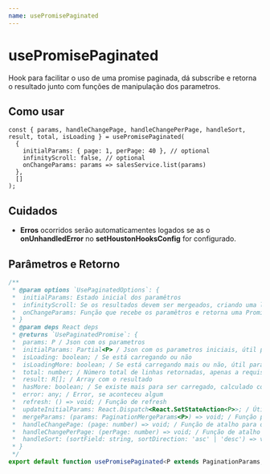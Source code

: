 ```yaml
---
name: usePromisePaginated
---
```


# usePromisePaginated

Hook para facilitar o uso de uma promise paginada, dá subscribe e retorna
o resultado junto com funções de manipulação dos parametros.

## Como usar

```tsx
const { params, handleChangePage, handleChangePerPage, handleSort, result, total, isLoading } = usePromisePaginated(
  {
    initialParams: { page: 1, perPage: 40 }, // optional
    infinityScroll: false, // optional
    onChangeParams: params => salesService.list(params)
  },
  []
);
```

## Cuidados

- **Erros** ocorridos serão automaticamentes logados se as o **onUnhandledError** no
  **setHoustonHooksConfig** for configurado.

## Parâmetros e Retorno

```ts
/**
 * @param options `UsePaginatedOptions`: {
 *  initialParams: Estado inicial dos paramêtros
 *  infinityScroll: Se os resultados devem ser mergeados, criando uma lista infinita.
 *  onChangeParams: Função que recebe os paramêtros e retorna uma Promise
 * }
 * @param deps React deps
 * @returns `UsePaginatedPromise`: {
 *  params: P / Json com os parametros
 *  initialParams: Partial<P> / Json com os parametros iniciais, útil para um reset de filtros
 *  isLoading: boolean; / Se está carregando ou não
 *  isLoadingMore: boolean; / Se está carregando mais ou não, útil para o infinityScroll
 *  total: number; / Número total de linhas retornadas, apenas a requisição da pagina inicial é necessário retornar o total, as outras paginas podem retonar null
 *  result: R[]; / Array com o resultado
 *  hasMore: boolean; / Se existe mais para ser carregado, calculado com base do total, útil para o infinityScroll
 *  error: any; / Error, se aconteceu algum
 *  refresh: () => void; / Função de refresh
 *  updateInitialParams: React.Dispatch<React.SetStateAction<P>>; / Útil para alterar o reset de um filtro
 *  mergeParams: (params: PaginationMergeParams<P>) => void; / Função para atualizar os paramentros pode ser o valor em sí o uma função que recebe o valor atual
 *  handleChangePage: (page: number) => void; / Função de atalho para o mergeParams({ page: 1})
 *  handleChangePerPage: (perPage: number) => void; / Função de atalho para o mergeParams({ perPge: 1})
 *  handleSort: (sortField: string, sortDirection: 'asc' | 'desc') => void; / Função de atalho para o mergeParams({ sortField, sortDirection })
 * }
 */
export default function usePromisePaginated<P extends PaginationParams, R>(options: UsePaginatedOptions<P, R>, , deps: React.DependencyList): UsePaginatedPromise<P, R>
```
